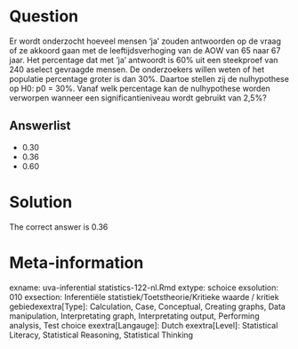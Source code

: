 Question
========

Er wordt onderzocht hoeveel mensen 'ja' zouden antwoorden op de vraag of ze akkoord gaan met de leeftijdsverhoging van de AOW van 65 naar 67 jaar. Het percentage dat met 'ja' antwoordt is 60% uit een steekproef van 240 aselect gevraagde mensen. De onderzoekers willen weten of het populatie percentage groter is dan 30%. Daartoe stellen zij de nulhypothese op H0: p0 = 30%. Vanaf welk percentage kan de nulhypothese worden verworpen wanneer een significantieniveau wordt gebruikt van 2,5%? 

Answerlist
----------
* 0.30
* 0.36
* 0.60

Solution
========

The correct answer is  0.36 

Meta-information
================
exname: uva-inferential statistics-122-nl.Rmd 
extype: schoice 
exsolution: 010 
exsection: Inferentiële statistiek/Toetstheorie/Kritieke waarde / kritiek gebiedexextra[Type]: Calculation, Case, Conceptual, Creating graphs, Data manipulation, Interpretating graph, Interpretating output, Performing analysis, Test choice 
exextra[Langauge]: Dutch 
exextra[Level]: Statistical Literacy, Statistical Reasoning, Statistical Thinking 
